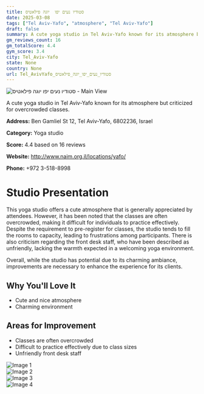 ```yaml
---
title: סטודיו נעים יפו  יוגה פילאטיס
date: 2025-03-08
tags: ["Tel Aviv-Yafo", "atmosphere", "Tel Aviv-Yafo"]  
draft: false
summary: A cute yoga studio in Tel Aviv-Yafo known for its atmosphere but criticized for overcrowded classes.
gm_reviews_count: 16
gm_totalScore: 4.4
gym_score: 3.4
city: Tel_Aviv-Yafo
state: None
country: None
url: Tel_AvivYafo_סטודיו_נעים_יפו_יוגה_פילאטיס
---
```


<div className="aspect-[16/9] relative my-8">
  <img 
    src="https://lh5.googleusercontent.com/p/AF1QipN5aq3Zd2-pS4PeHIESpk2LBVtUf6do3MitRCLt=w1920-h1080-k-no"
    alt="סטודיו נעים יפו  יוגה פילאטיס - Main View"
    className="object-cover absolute inset-0 w-full h-full rounded-lg"
  />
</div>

A cute yoga studio in Tel Aviv-Yafo known for its atmosphere but criticized for overcrowded classes.

**Address:** Ben Gamliel St 12, Tel Aviv-Yafo, 6802236, Israel

**Category:** Yoga studio

**Score:** 4.4 based on 16 reviews

**Website:** http://www.naim.org.il/locations/yafo/

**Phone:** +972 3-518-8998

# Studio Presentation

This yoga studio offers a cute atmosphere that is generally appreciated by attendees. However, it has been noted that the classes are often overcrowded, making it difficult for individuals to practice effectively. Despite the requirement to pre-register for classes, the studio tends to fill the rooms to capacity, leading to frustrations among participants. There is also criticism regarding the front desk staff, who have been described as unfriendly, lacking the warmth expected in a welcoming yoga environment.

Overall, while the studio has potential due to its charming ambiance, improvements are necessary to enhance the experience for its clients.

## Why You'll Love It

- Cute and nice atmosphere
- Charming environment

## Areas for Improvement

- Classes are often overcrowded
- Difficult to practice effectively due to class sizes
- Unfriendly front desk staff

<div className="grid grid-cols-1 xl:grid-cols-2 gap-4 my-8">
<div className="aspect-[4/3] relative"><img src="https://lh3.googleusercontent.com/p/AF1QipPwpxLjEFbYFP9VHm64VGBjxFTn2N6m0M6Bdj5L=w1920-h1080-k-no" alt="Image 1" className="object-cover absolute inset-0 w-full h-full rounded-lg" /></div>
<div className="aspect-[4/3] relative"><img src="https://lh5.googleusercontent.com/p/AF1QipPUtBdRLP78g_OwM6ovOcuiCHdHfnqEucID1PVA=w1920-h1080-k-no" alt="Image 2" className="object-cover absolute inset-0 w-full h-full rounded-lg" /></div>
<div className="aspect-[4/3] relative"><img src="https://lh5.googleusercontent.com/p/AF1QipOV-TdWgbPWqci8ivBEkC0xqKlEG-K59i9hufJC=w1920-h1080-k-no" alt="Image 3" className="object-cover absolute inset-0 w-full h-full rounded-lg" /></div>
<div className="aspect-[4/3] relative"><img src="https://lh5.googleusercontent.com/p/AF1QipMqjvrgvpVVNrjfRd167-2jkpRNUQOoSGsRJpDp=w1920-h1080-k-no" alt="Image 4" className="object-cover absolute inset-0 w-full h-full rounded-lg" /></div>
</div>